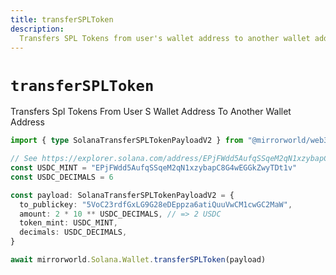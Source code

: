 ```yaml
---
title: transferSPLToken
description:
  Transfers SPL Tokens from user's wallet address to another wallet address
---
```


# `transferSPLToken`

Transfers Spl Tokens From User S Wallet Address To Another Wallet Address

```ts
import { type SolanaTransferSPLTokenPayloadV2 } from "@mirrorworld/web3.js"

// See https://explorer.solana.com/address/EPjFWdd5AufqSSqeM2qN1xzybapC8G4wEGGkZwyTDt1v
const USDC_MINT = "EPjFWdd5AufqSSqeM2qN1xzybapC8G4wEGGkZwyTDt1v"
const USDC_DECIMALS = 6

const payload: SolanaTransferSPLTokenPayloadV2 = {
  to_publickey: "5VoC23rdfGxLG9G28eDEppza6atiQuuVwCM1cwGC2MaW",
  amount: 2 * 10 ** USDC_DECIMALS, // => 2 USDC
  token_mint: USDC_MINT,
  decimals: USDC_DECIMALS,
}

await mirrorworld.Solana.Wallet.transferSPLToken(payload)
```
